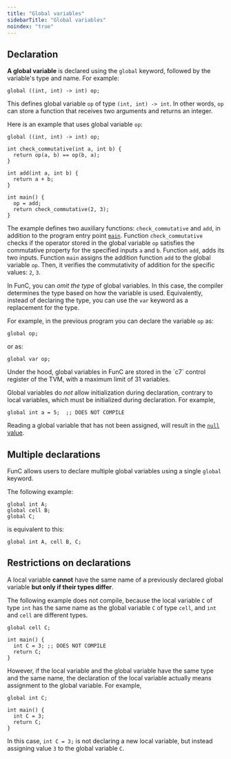 ```yaml
---
title: "Global variables"
sidebarTitle: "Global variables"
noindex: "true"
---
```


## Declaration

**A global variable** is declared using the `global` keyword, followed by the variable's type and name. For example:

```func
global ((int, int) -> int) op;
```

This defines global variable `op` of type `(int, int) -> int`. In other words, `op` can store a function that receives two arguments and returns an integer.

Here is an example that uses global variable `op`:

```func
global ((int, int) -> int) op;

int check_commutative(int a, int b) {
  return op(a, b) == op(b, a);
}

int add(int a, int b) {
  return a + b;
}

int main() {
  op = add;
  return check_commutative(2, 3);
}
```

The example defines two auxiliary functions: `check_commutative` and `add`, in addition to the program entry point [`main`](#special-functions#main).
Function `check_commutative` checks if the operator stored in the global variable `op` satisfies the commutative property for the specified inputs `a` and `b`.
Function `add`, adds its two inputs. 
Function `main` assigns the addition function `add` to the global variable `op`. Then, it verifies the commutativity of addition for the specific values: `2`, `3`.

In FunC, you can _omit the type_ of global variables. In this case, the compiler determines the type based on how the variable is used. Equivalently, 
instead of declaring the type, you can use the `var` keyword as a replacement for the type.

For example, in the previous program you can declare the variable `op` as:

```func
global op;
```

or as:

```func
global var op;
```

<Aside>
  Under the hood, global variables in FunC are stored in the `c7` control register of the TVM, with a maximum limit of 31 variables.

  Global variables do *not* allow initialization during declaration, contrary to local variables, which must be initialized during declaration.
  For example,

  ```func 
  global int a = 5;  ;; DOES NOT COMPILE
  ```

  Reading a global variable that has not been assigned, will result in the [`null` value](types#null-values).
</Aside>


## Multiple declarations

FunC allows users to declare multiple global variables using a single `global` keyword. 

The following example:

```func
global int A;
global cell B;
global C;
```

is equivalent to this:

```func
global int A, cell B, C;
```

## Restrictions on declarations

A local variable **cannot** have the same name of a previously declared global variable **but only if their types differ**. 

The following example does not compile, because the local variable `C` of type `int` has the same name as the global variable `C` of type `cell`,
and `int` and `cell` are different types.

```func
global cell C;

int main() {
  int C = 3; ;; DOES NOT COMPILE
  return C;
}
```

However, if the local variable and the global variable have the same type and the same name, the declaration of the local variable actually means assignment 
to the global variable. For example,

```func
global int C;

int main() {
  int C = 3;
  return C;
}
```

In this case, `int C = 3;` is not declaring a new local variable, but instead assigning value `3` to the global variable `C`. 

